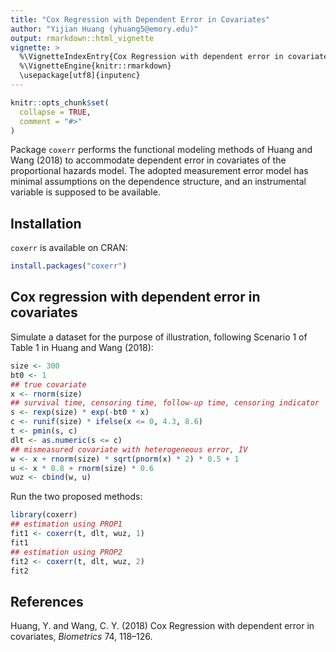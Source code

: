 ```yaml
---
title: "Cox Regression with Dependent Error in Covariates"
author: "Yijian Huang (yhuang5@emory.edu)"
output: rmarkdown::html_vignette
vignette: >
  %\VignetteIndexEntry{Cox Regression with dependent error in covariates}
  %\VignetteEngine{knitr::rmarkdown}
  \usepackage[utf8]{inputenc}
---
```


```r
knitr::opts_chunk$set(
  collapse = TRUE,
  comment = "#>"
)
```

Package `coxerr` performs the functional modeling methods of Huang and
Wang (2018) to accommodate dependent error in covariates of the proportional
hazards model. The adopted measurement error model has minimal
assumptions on the dependence structure, and an instrumental variable is
supposed to be available.

## Installation
`coxerr` is available on CRAN:
```r
install.packages("coxerr")
```

## Cox regression with dependent error in covariates
Simulate a dataset for the purpose of illustration, following Scenario 1 of
Table 1 in Huang and Wang (2018):
```r
size <- 300
bt0 <- 1
## true covariate
x <- rnorm(size)
## survival time, censoring time, follow-up time, censoring indicator
s <- rexp(size) * exp(-bt0 * x)
c <- runif(size) * ifelse(x <= 0, 4.3, 8.6)
t <- pmin(s, c)
dlt <- as.numeric(s <= c)
## mismeasured covariate with heterogeneous error, IV
w <- x + rnorm(size) * sqrt(pnorm(x) * 2) * 0.5 + 1
u <- x * 0.8 + rnorm(size) * 0.6
wuz <- cbind(w, u)
```
Run the two proposed methods:
```r
library(coxerr)
## estimation using PROP1
fit1 <- coxerr(t, dlt, wuz, 1)
fit1
## estimation using PROP2
fit2 <- coxerr(t, dlt, wuz, 2)
fit2
```

## References
Huang, Y. and Wang, C. Y. (2018) Cox Regression with dependent
error in covariates, _Biometrics_ 74, 118--126.